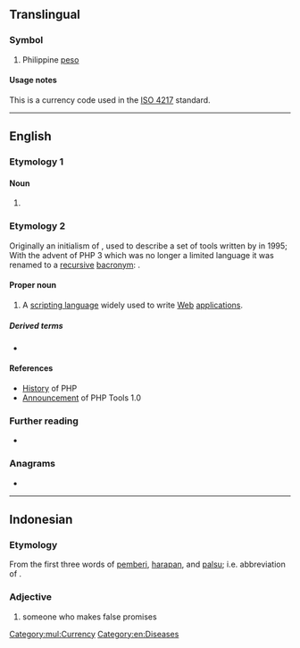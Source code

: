 {{also|РНР}}
==Translingual==

===Symbol===
{{head|mul|symbol}}

# Philippine [[peso]]

====Usage notes====
This is a currency code used in the [[w:ISO 4217|ISO 4217]] standard.

[[Category:mul:Currency]]

----

==English==

===Etymology 1===

====Noun====
{{en-noun|-}}

# {{lb|en|pathology}} {{initialism of|en|pseudohypoparathyroidism}}

===Etymology 2===
Originally an initialism of {{m|en|[[personal]] [[home page]]}}, used to describe a set of tools written by {{w|Rasmus Lerdorf}} in 1995; With the advent of PHP 3 which was no longer a limited language it was renamed to a [[recursive]] [[bacronym]]: {{m|en|PHP: [[hypertext]] [[preprocessor]]}}.

====Proper noun====
{{en-proper noun}}

# {{lb|en|computer language}} A [[scripting language]] widely used to write [[Web]] [[application]]s.

=====Derived terms=====
* {{l|en|PHP-FPM}}

====References====
* [http://uk3.php.net/manual/en/history.php.php History] of PHP
* [http://groups.google.com/group/comp.infosystems.www.authoring.cgi/msg/cc7d43454d64d133 Announcement] of PHP Tools 1.0

===Further reading===
* {{pedia}}

===Anagrams===
* {{anagrams|en|a=hpp|HPP|PP&H|PPH}}

[[Category:en:Diseases]]

----

==Indonesian==

===Etymology===
From the first three words of [[pemberi]], [[harapan]], and [[palsu]]; i.e. abbreviation of {{l|id|pemberi harapan palsu}}.

===Adjective===
{{head|id|adjective}}

# {{lb|id|slang}} someone who makes false promises
#: {{ux|id|Lu jangan '''PHP'''-in gua ya!!!|Don't '''make false promises''' to me!!!}}